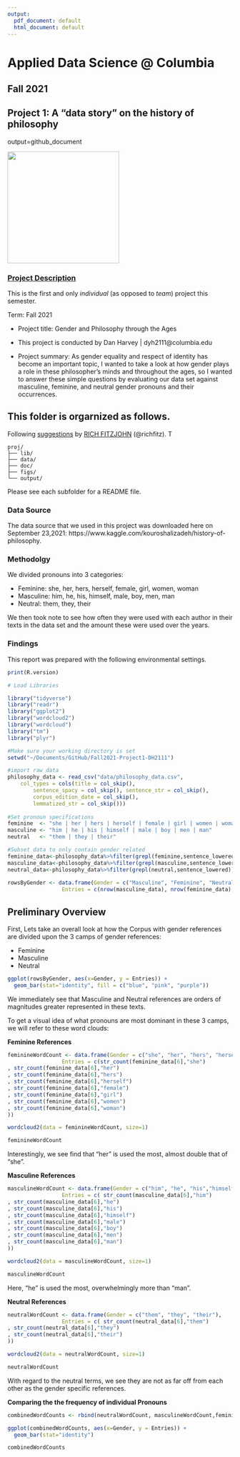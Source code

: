 ```yaml
---
output:
  pdf_document: default
  html_document: default
---
```

# Applied Data Science @ Columbia
## Fall 2021
## Project 1: A "data story" on the history of philosophy
output=github_document


<img src="https://arc-anglerfish-washpost-prod-washpost.s3.amazonaws.com/public/XGQ6C74PIM7GDJUNQW2GMXYV3M.jpg" width="250">


### [Project Description](doc/)
This is the first and only *individual* (as opposed to *team*) project this semester. 

Term: Fall 2021

+ Project title: Gender and Philosophy through the Ages
+ This project is conducted by Dan Harvey | dyh2111@columbia.edu

+ Project summary: As gender equality and respect of identity has become an important topic, I wanted to take a look at how gender plays a role in these philosopher's minds and throughout the ages, so I wanted to answer these simple questions by evaluating our data set against masculine, feminine, and neutral gender pronouns and their occurrences.

## This folder is orgarnized as follows.
Following [suggestions](http://nicercode.github.io/blog/2013-04-05-projects/) by [RICH FITZJOHN](http://nicercode.github.io/about/#Team) (@richfitz). T

```
proj/
├── lib/
├── data/
├── doc/
├── figs/
└── output/
```

Please see each subfolder for a README file.

### Data Source

The data source that we used in this project was downloaded here on September 23,2021: https://www.kaggle.com/kouroshalizadeh/history-of-philosophy.

### Methodolgy

We divided pronouns into 3 categories:

- Feminine: she, her, hers, herself, female, girl, women, woman
- Masculine: him, he, his, himself, male, boy, men, man
- Neutral: them, they, their

We then took note to see how often they were used with each author in their texts in the data set and the amount these were used over the years.

### Findings

This report was prepared with the following environmental settings.
```r
print(R.version)
```

```r
# Load Libraries

library("tidyverse")
library("readr")
library("ggplot2")
library("wordcloud2")
library("wordcloud")
library("tm")
library("plyr")

#Make sure your working directory is set
setwd("~/Documents/GitHub/Fall2021-Project1-DH2111")

#import raw data
philosophy_data <- read_csv("data/philosophy_data.csv", 
    col_types = cols(title = col_skip(), 
        sentence_spacy = col_skip(), sentence_str = col_skip(), 
        corpus_edition_date = col_skip(), 
        lemmatized_str = col_skip()))
        
#Set pronoun specifications
feminine  <- "she | her | hers | herself | female | girl | women | woman"
masculine <- "him | he | his | himself | male | boy | men | man"
neutral   <- "them | they | their"

#Subset data to only contain gender related
feminine_data<-philosophy_data%>%filter(grepl(feminine,sentence_lowered))
masculine_data<-philosophy_data%>%filter(grepl(masculine,sentence_lowered))
neutral_data<-philosophy_data%>%filter(grepl(neutral,sentence_lowered))
  
rowsByGender <- data.frame(Gender = c("Masculine", "Feminine", "Neutral"),
                 Entries = c(nrow(masculine_data), nrow(feminine_data), nrow(neutral_data)))
```
## Preliminary Overview

First, Lets take an overall look at how the Corpus with gender references are divided upon the 3 camps of gender references: 

- Feminine
- Masculine
- Neutral

```r
ggplot(rowsByGender, aes(x=Gender, y = Entries)) +  
  geom_bar(stat="identity", fill = c("blue", "pink", "purple"))
```


We immediately see that Masculine and Neutral references are orders of magnitudes greater represented in these texts.

To get a visual idea of what pronouns are most dominant in these 3 camps, we will refer to these word clouds:

**Feminine References**
```r

feminineWordCount <- data.frame(Gender = c("she", "her", "hers", "herself" , "female",  "girl" , "women" , "woman"),
                 Entries = c(str_count(feminine_data[6],"she")
, str_count(feminine_data[6],"her")
, str_count(feminine_data[6],"hers")
, str_count(feminine_data[6],"herself")
, str_count(feminine_data[6],"female")
, str_count(feminine_data[6],"girl")
, str_count(feminine_data[6],"women")
, str_count(feminine_data[6],"woman")
))

wordcloud2(data = feminineWordCount, size=1)

feminineWordCount
```

Interestingly, we see find that "her" is used the most, almost double that of "she".

**Masculine References**

```r

masculineWordCount <- data.frame(Gender = c("him", "he", "his","himself","male","boy","men","man"),
                 Entries = c( str_count(masculine_data[6],"him")
, str_count(masculine_data[6],"he")
, str_count(masculine_data[6],"his")
, str_count(masculine_data[6],"himself")
, str_count(masculine_data[6],"male")
, str_count(masculine_data[6],"boy")
, str_count(masculine_data[6],"men")
, str_count(masculine_data[6],"man")
))

wordcloud2(data = masculineWordCount, size=1)

masculineWordCount
```

Here, "he" is used the most, overwhelmingly more than "man".

**Neutral References**


```r

neutralWordCount <- data.frame(Gender = c("them", "they", "their"),
                 Entries = c( str_count(neutral_data[6],"them")
, str_count(neutral_data[6],"they")
, str_count(neutral_data[6],"their")
))

wordcloud2(data = neutralWordCount, size=1)

neutralWordCount
```

With regard to the neutral terms, we see they are not as far off from each other as the gender specific references.


**Comparing the the frequency of individual Pronouns**
```r
combinedWordCounts <- rbind(neutralWordCount, masculineWordCount,feminineWordCount)

ggplot(combinedWordCounts, aes(x=Gender, y = Entries)) +  
  geom_bar(stat="identity")

combinedWordCounts
```


